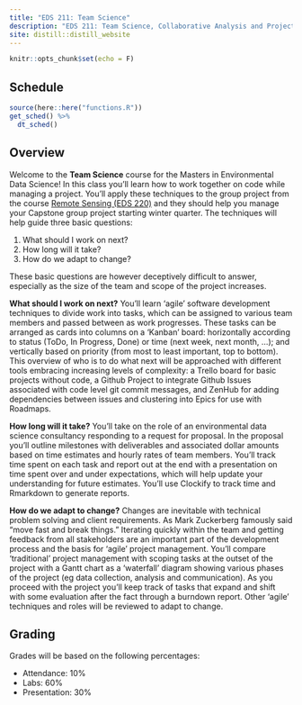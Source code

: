 ```yaml
---
title: "EDS 211: Team Science"
description: "EDS 211: Team Science, Collaborative Analysis and Project Management"
site: distill::distill_website
---
```


```r
knitr::opts_chunk$set(echo = F)
```

## Schedule

```r
source(here::here("functions.R"))
get_sched() %>% 
  dt_sched()
```

## Overview

Welcome to the **Team Science** course for the Masters in Environmental Data Science! In this class you'll learn how to work together on code while managing a project. You'll apply these techniques to the group project from the course [Remote Sensing (EDS 220)](https://github.com/samanthastevenson/EDS220_Fall2021) and they should help you manage your Capstone group project starting winter quarter.
The techniques will help guide three basic questions:

1.  What should I work on next?
2.  How long will it take?
3.  How do we adapt to change?

These basic questions are however deceptively difficult to answer, especially as the size of the team and scope of the project increases.

**What should I work on next?** You'll learn 'agile' software development techniques to divide work into tasks, which can be assigned to various team members and passed between as work progresses. These tasks can be arranged as cards into columns on a 'Kanban' board: horizontally according to status (ToDo, In Progress, Done) or time (next week, next month, ...); and vertically based on priority (from most to least important, top to bottom). This overview of who is to do what next will be approached with different tools embracing increasing levels of complexity: a Trello board for basic projects without code, a Github Project to integrate Github Issues associated with code level git commit messages, and ZenHub for adding dependencies between issues and clustering into Epics for use with Roadmaps.

**How long will it take?** You'll take on the role of an environmental data science consultancy responding to a request for proposal. In the proposal you'll outline milestones with deliverables and associated dollar amounts based on time estimates and hourly rates of team members. You'll track time spent on each task and report out at the end with a presentation on time spent over and under expectations, which will help update your understanding for future estimates. You'll use Clockify to track time and Rmarkdown to generate reports.

**How do we adapt to change?** Changes are inevitable with technical problem solving and client requirements. As Mark Zuckerberg famously said "move fast and break things." Iterating quickly within the team and getting feedback from all stakeholders are an important part of the development process and the basis for 'agile' project management. You'll compare 'traditional' project management with scoping tasks at the outset of the project with a Gantt chart as a 'waterfall' diagram showing various phases of the project (eg data collection, analysis and communication).
As you proceed with the project you'll keep track of tasks that expand and shift with some evaluation after the fact through a burndown report. Other 'agile' techniques and roles will be reviewed to adapt to change.

## Grading

Grades will be based on the following percentages:

- Attendance: 10%
- Labs: 60%
- Presentation: 30%


